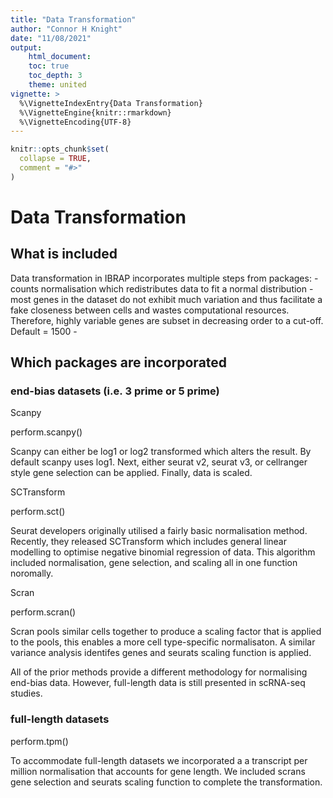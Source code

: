 ```yaml
---
title: "Data Transformation"
author: "Connor H Knight"
date: "11/08/2021"
output: 
    html_document:
    toc: true
    toc_depth: 3
    theme: united
vignette: >
  %\VignetteIndexEntry{Data Transformation}
  %\VignetteEngine{knitr::rmarkdown}
  %\VignetteEncoding{UTF-8}
---
```


```r
knitr::opts_chunk$set(
  collapse = TRUE,
  comment = "#>"
)
```
# Data Transformation

## What is included

Data transformation in IBRAP incorporates multiple steps from packages:
 - counts normalisation which redistributes data to fit a normal distribution
 - most genes in the dataset do not exhibit much variation and thus facilitate a fake closeness between cells and wastes computational resources. Therefore, highly variable genes are subset in decreasing order to a cut-off. Default = 1500
 - 

## Which packages are incorporated

### end-bias datasets (i.e. 3 prime or 5 prime)

Scanpy 

perform.scanpy()

Scanpy can either be log1 or log2 transformed which alters the result. By default scanpy uses log1. Next, either seurat v2, seurat v3, or cellranger style gene selection can be applied. Finally, data is scaled. 

SCTransform

perform.sct()

Seurat developers originally utilised a fairly basic normalisation method. Recently, they released SCTransform which includes general linear modelling to optimise negative binomial regression of data. This algorithm included normalisation, gene selection, and scaling all in one function noromally. 

Scran

perform.scran()

Scran pools similar cells together to produce a scaling factor that is applied to the pools, this enables a more cell type-specific normalisaton. A similar variance analysis identifes genes and seurats scaling function is applied. 

All of the prior methods provide a different methodology for normalising end-bias data. However, full-length data is still presented in scRNA-seq studies. 

### full-length datasets

perform.tpm()

To accommodate full-length datasets we incorporated a a transcript per million normalisation that accounts for gene length. We included scrans gene selection and seurats scaling function to complete the transformation. 
